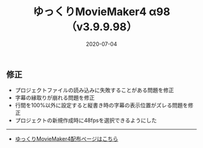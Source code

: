 ﻿---
title: ゆっくりMovieMaker4 α98 （v3.9.9.98）
date: 2020-07-04
tags: [YMM4,お知らせ]
---
## 修正
- プロジェクトファイルの読み込みに失敗することがある問題を修正
- 字幕の縁取りが崩れる問題を修正
- 行間を100%以外に設定すると縦書き時の字幕の表示位置がズレる問題を修正
- プロジェクトの新規作成時に48fpsを選択できるようにした

---

- [ゆっくりMovieMaker4配布ページはこちら](/ymm4/)
